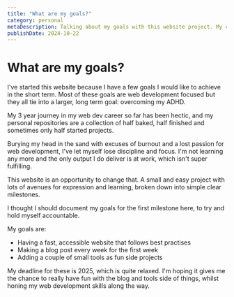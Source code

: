 ```yaml
---
title: "What are my goals?"
category: personal
metaDescription: Talking about my goals with this website project. My current struggles with ADHD, my view for my web development journey.
publishDate: 2024-10-22
---
```


# What are my goals?

I've started this website because I have a few goals I would like to achieve in the short term. Most of these goals are web development focused but they all tie into a larger, long term goal: overcoming my ADHD.

My 3 year journey in my web dev career so far has been hectic, and my personal repositories are a collection of half baked, half finished and sometimes only half started projects.

Burying my head in the sand with excuses of burnout and a lost passion for web development, I've let myself lose discipline and focus. I'm not learning any more and the only output I do deliver is at work, which isn't super fulfilling.

This website is an opportunity to change that. A small and easy project with lots of avenues for expression and learning, broken down into simple clear milestones.

I thought I should document my goals for the first milestone here, to try and hold myself accountable.

My goals are:
- Having a fast, accessible website that follows best practises
- Making a blog post every week for the first week
- Adding a couple of small tools as fun side projects

My deadline for these is 2025, which is quite relaxed. I'm hoping it gives me the chance to really have fun with the blog and tools side of things, whilst honing my web development skills along the way.
